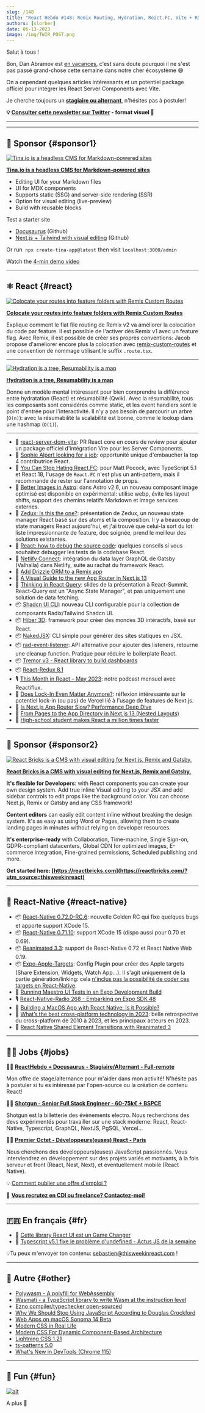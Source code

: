 ```yaml
---
slug: /148
title: "React Hebdo #148: Remix Routing, Hydration, React.FC, Vite + RSC, Zedux, Astro, Tremor, Valhalla, Reanimated, Expo-Apple-Targets, XCode 15..."
authors: [slorber]
date: 06-13-2023
image: /img/TWIR_POST.png
---
```


Salut à tous !

Bon, Dan Abramov est [en vacances](https://twitter.com/dan_abramov/status/1666459095979753477), c'est sans doute pourquoi il ne s'est pas passé grand-chose cette semaine dans notre cher écosystème 😅

On a cependant quelques articles intéressants et un potentiel package officiel pour intégrer les React Server Components avec Vite.

Je cherche toujours un [**stagiaire ou alternant**](https://gist.github.com/slorber/2f98ba706718d95590242aff6fedf955), n'hésites pas à postuler!

<!-- truncate -->

**💡 [Consulter cette newsletter sur Twitter](https://slo.im/thread) - format visuel 🎨**

---


<Support />

---

## 💸 Sponsor {#sponsor1}

[![Tina.io is a headless CMS for Markdown-powered sites](/emails/issues/140/tinacms.jpg)](https://tina.io/?utm_source=newsletter&utm_term=this-week-in-react)

**[Tina.io is a headless CMS for Markdown-powered sites](https://tina.io/?utm_source=newsletter&utm_term=this-week-in-react)**

- Editing UI for your Markdown files
- UI for MDX components
- Supports static (SSG) and server-side rendering (SSR)
- Option for visual editing (live-preview)
- Build with reusable blocks

Test a starter site

- [Docusaurus](https://github.com/tinacms/tinasaurus) (Github)
- [Next.js + Tailwind with visual editing](https://github.com/tinacms/tina-cloud-starter) (Github)

Or run  `npx create-tina-app@latest` then visit `localhost:3000/admin`

Watch the [4-min demo video](https://www.youtube.com/watch?v=zRkeKSZjlyw)

---

## ⚛️ React {#react}

[![Colocate your routes into feature folders with Remix Custom Routes](/emails/issues/148/remix-routing.jpg)](https://www.jacobparis.com/content/remix-custom-routes)

**[Colocate your routes into feature folders with Remix Custom Routes](https://www.jacobparis.com/content/remix-custom-routes)**

Explique comment le flat file routing de Remix v2 va améliorer la colocation du code par feature. Il est possible de l'activer dès Remix v1 avec un feature flag. Avec Remix, il est possible de créer ses propres conventions: Jacob propose d'améliorer encore plus la colocation avec [remix-custom-routes](https://github.com/jacobparis-insiders/remix-custom-routes) et une convention de nommage utilisant le suffix `.route.tsx`.

---

[![Hydration is a tree, Resumability is a map](/emails/issues/148/hydration.jpg)](https://www.builder.io/blog/hydration-tree-resumability-map)

**[Hydration is a tree, Resumability is a map](https://www.builder.io/blog/hydration-tree-resumability-map)**

Donne un modèle mental intéressant pour bien comprendre la différence entre hydratation (React) et résumabilité (Qwik). Avec la résumabilité, tous les composants sont considérés comme static, et les event handlers sont le point d'entrée pour l'interactivité. Il n'y a pas besoin de parcourir un arbre (`O(n)`): avec la résumabilité la scalabilité est bonne, comme le lookup dans une hashmap (`O(1)`).

---

- 👀 [react-server-dom-vite](https://twitter.com/nkSaraf98/status/1667934636297650179): PR React core en cours de review pour ajouter un package officiel d'intégration Vite pour les Server Components.
- 👤 [Sophie Alpert looking for a job](https://twitter.com/sebastienlorber/status/1668562588781748224): opportunité unique d'embaucher la top 4 contributrice React.
- 📜 [You Can Stop Hating React.FC](https://www.totaltypescript.com/you-can-stop-hating-react-fc): pour Matt Pocock, avec TypeScript 5.1 et React 18, l'usage de `React.FC` n'est plus un anti-pattern, mais il recommande de rester sur l'annotation de props.
- 📜 [Better Images in Astro](https://astro.build/blog/images/): dans Astro v2.6, un nouveau composant image optimisé est disponible en expérimental: utilise webp, évite les layout shifts, support des chemins relatifs Markdown et image services externes.
- 📜 [Zedux: Is this the one?](https://omnistac.github.io/zedux/blog/zedux-is-this-the-one): présentation de Zedux, un nouveau state manager React basé sur des atoms et la composition. Il y a beaucoup de state managers React aujourd'hui, et j'ai trouvé que celui-la sort du lot: liste impressionnante de feature, doc soignée, prend le meilleur des solutions existantes.
- 📜 [React: how to debug the source code](https://andreigatej.dev/blog/react-debugging-the-source-code/): quelques conseils si vous souhaitez debugger les tests de la codebase React.
- 📜 [Netlify Connect](https://twitter.com/ascorbic/status/1668586011117465600): intégration du data layer GraphQL de Gatsby (Valhalla) dans Netlify, suite au rachat du framework React.
- 📜 [Add Drizzle ORM to a Remix app](https://www.jacobparis.com/content/remix-drizzle)
- 📜 [A Visual Guide to the new App Router in Next.js 13](https://www.builder.io/blog/next-13-app-router)
- 🔗 [Thinking in React Query](https://tkdodo.eu/blog/thinking-in-react-query): slides de la présentation à React-Summit. React-Query est un "Async State Manager", et pas uniquement une solution de data fetching.
- 📦 [Shadcn UI CLI](https://twitter.com/shadcn/status/1666861850091458560): nouveau CLI configurable pour la collection de composants Radix/Tailwind Shadcn UI.
- 📦 [Hiber 3D](https://hiberworld.com/developer): framework pour créer des mondes 3D intéractifs, basé sur React.
- 📦 [NakedJSX](https://nakedjsx.org/): CLI simple pour générer des sites statiques en JSX.
- 📦 [rad-event-listener](https://github.com/JLarky/rad-event-listener): API alternative pour ajouter des listeners, retourne une cleanup function. Pratique pour réduire le boilerplate React.
- 📦 [Tremor v3 - React library to build dashboards](https://twitter.com/tremorlabs/status/1666706183409860610)
- 📦 [React-Redux 8.1](https://github.com/reduxjs/react-redux/releases/tag/v8.1.0)
- 🎙️ [This Month in React – May 2023](https://podcasters.spotify.com/pod/show/reactiflux/episodes/This-Month-in-React--May-2023-e25flvh): notre podcast mensuel avec Reactiflux.
- 🎥 [Does Lock-In Even Matter Anymore?](https://www.youtube.com/watch?v=rtgjFEJaFI8): réflexion intéressante sur le potentiel lock-in (ou pas) de Vercel lié à l'usage de features de Next.js.
- 🎥 [Is Next.js App Router Slow? Performance Deep Dive](https://www.youtube.com/watch?v=HbUDiNlU6Yw)
- 🎥 [From Pages to the App Directory in Next.js 13 (Nested Layouts)](https://www.youtube.com/watch?v=QkntFWb_V8k)
- 🎥 [High-school student makes React a million times faster](https://www.youtube.com/watch?v=VkezQMb1DHw)

<SubscribeFormEmbed placement="middle" />

---

## 💸 Sponsor {#sponsor2}

[![React Bricks is a CMS with visual editing for Next.js, Remix and Gatsby.](/emails/issues/148/reactbricks.png)](https://reactbricks.com/?utm_source=thisweekinreact)

**[React Bricks is a CMS with visual editing for Next.js, Remix and Gatsby.](https://reactbricks.com/?utm_source=thisweekinreact)**

**It's flexible for Developers**: with React components you can create your own design system. Add true inline Visual editing to your JSX and add sidebar controls to edit props like the background color. You can choose Next.js, Remix or Gatsby and any CSS framework!

**Content editors** can easily edit content inline without breaking the design system. It's as easy as using Word or Pages, allowing them to create landing pages in minutes without relying on developer resources.

**It's enterprise-ready** with Collaboration, Time-machine, Single Sign-on, GDPR-compliant datacenters, Global CDN for optimized images, E-commerce integration, Fine-grained permissions, Scheduled publishing and more.

**Get started here: [https://reactbricks.com](https://reactbricks.com/?utm_source=thisweekinreact)**

---

## 📱 React-Native {#react-native}

- 📦 [React-Native 0.72.0-RC.6](https://github.com/facebook/react-native/releases/tag/v0.72.0-rc.6): nouvelle Golden RC qui fixe quelques bugs et apporte support XCode 15.
- 📦 [React-Native 0.71.10](https://github.com/facebook/react-native/releases/tag/v0.71.10): support XCode 15 (dispo aussi pour 0.70 et 0.69).
- 📦 [Reanimated 3.3](https://twitter.com/swmansion/status/1668640779923849216): support de React-Native 0.72 et React Native Web 0.19.
- 📦 [Expo-Apple-Targets](https://github.com/EvanBacon/expo-apple-targets): Config Plugin pour créer des Apple targets (Share Extension, Widgets, Watch App...). Il s'agit uniquement de la partie génération/linking: cela [n'inclus pas la possibilité de coder ces targets en React-Native](https://twitter.com/Baconbrix/status/1668001651922223104).
- 📜 [Running Maestro UI Tests in an Expo Development Build](https://blog.mobile.dev/running-maestro-ui-tests-in-an-expo-development-builds-1ca443ab2a30)
- 🎙️ [React-Native-Radio 268 - Embarking on Expo SDK 48](https://reactnativeradio.com/episodes/rnr-268-embarking-on-expo-sdk-48)
- 🎥 [Building a MacOS App with React Native: Is it Possible?](https://www.youtube.com/watch?v=xkYy_6kje9E)
- 🎥 [What’s the best cross-platform technology in 2023](https://www.youtube.com/watch?v=lYfgGgJgHB0): belle retrospective du cross-platform de 2010 à 2023, et les principaux acteurs en 2023.
- 🎥 [React Native Shared Element Transitions with Reanimated 3](https://www.youtube.com/watch?v=tsleLxbvxe0)

---

## 🧑‍💻 Jobs {#jobs}

🧑‍💼 [**ReactHebdo + Docusaurus - Stagiaire/Alternant - Full-remote**](https://gist.github.com/slorber/2f98ba706718d95590242aff6fedf955)

Mon offre de stage/alternance pour m'aider dans mon activité! N'hésite pas à postuler si tu es intéressé par l'open-source ou la création de contenu React!

🧑‍💼 [**Shotgun - Senior Full Stack Engineer - 60-75k€ + BSPCE**](https://shotgun.teamtailor.com/jobs/1981578-senior-full-stack-engineer)

Shotgun est la billetterie des évènements electro. Nous recherchons des devs expérimentés pour travailler sur une stack moderne: React, React-Native, Typescript, GraphQL, NextJS, PgSQL, Vercel...

🧑‍💼 [**Premier Octet - Développeurs(euses) React - Paris**](https://www.premieroctet.com/jobs)

Nous cherchons des développeurs(euses) JavaScript passionnés. Vous interviendrez en développement sur des projets variés et motivants, à la fois serveur et front (React, Nest, Next), et éventuellement mobile (React Native).

💡 [Comment publier une offre d'emploi ?](https://thisweekinreact.com/fr/sponsor)

🏢 **[Vous recrutez en CDI ou freelance? Contactez-moi!](https://qq4ph6n1rk0.typeform.com/to/qjSZ38dQ#email={{subscriber.email_address}})**

---

## 🇫🇷 En français {#fr}

- 🎥 [Cette library React UI est un Game Changer](https://www.youtube.com/watch?v=IXAw4YbSDhw)
- 🎥 [Typescript v5.1 fixe le problème d'undefined - Actus JS de la semaine](https://www.youtube.com/watch?v=OmGICbHLOzU)

💡Tu peux m'envoyer ton contenu: [sebastien@thisweekinreact.com](mailto:sebastien@thisweekinreact.com?subject=Contenu%20en%20fran%C3%A7ais) !

---

## 🔀 Autre {#other}

- [Polywasm - A polyfill for WebAssembly](https://github.com/evanw/polywasm)
- [Wasmati - a TypeScript library to write Wasm at the instruction level](https://www.zksecurity.xyz/blog/posts/wasmati/)
- [Ezno compiler/typechecker open-sourced](https://github.com/kaleidawave/ezno/discussions/21)
- [Why We Should Stop Using JavaScript According to Douglas Crockford](https://www.youtube.com/watch?v=lc5Np9OqDHU)
- [Web Apps on macOS Sonoma 14 Beta](https://blog.tomayac.com/2023/06/07/web-apps-on-macos-sonoma-14-beta/)
- [Modern CSS in Real Life](https://chriscoyier.net/2023/06/06/modern-css-in-real-life/)
- [Modern CSS For Dynamic Component-Based Architecture](https://moderncss.dev/modern-css-for-dynamic-component-based-architecture/)
- [Lightning CSS 1.21](https://twitter.com/devongovett/status/1666476856990908416)
- [ts-patterns 5.0](https://github.com/gvergnaud/ts-pattern/releases/tag/v5.0.0)
- [What's New in DevTools (Chrome 115)](https://developer.chrome.com/blog/new-in-devtools-115/)

---

## 🤭 Fun {#fun}

[![alt](/emails/issues/148/meme.jpg)](https://twitter.com/adamwathan/status/1666939669311901696)

A plus 👋
